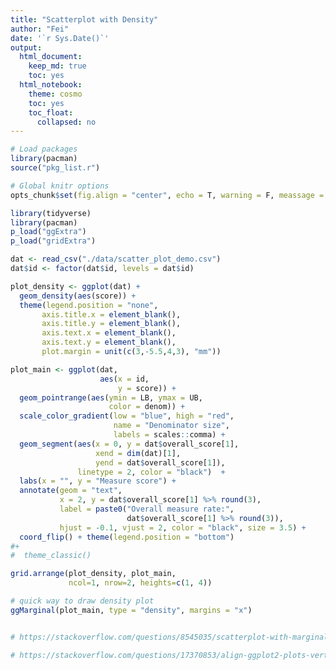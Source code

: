 ```yaml
---
title: "Scatterplot with Density"
author: "Fei"
date: '`r Sys.Date()`'
output:
  html_document:
    keep_md: true
    toc: yes
  html_notebook:
    theme: cosmo
    toc: yes
    toc_float:
      collapsed: no
---
```


```r
# Load packages
library(pacman)
source("pkg_list.r")

# Global knitr options
opts_chunk$set(fig.align = "center", echo = T, warning = F, meassage = F)
```

```r
library(tidyverse)
library(pacman)
p_load("ggExtra")
p_load("gridExtra")

dat <- read_csv("./data/scatter_plot_demo.csv")
dat$id <- factor(dat$id, levels = dat$id)

plot_density <- ggplot(dat) +
  geom_density(aes(score)) +
  theme(legend.position = "none",          
       axis.title.x = element_blank(),
       axis.title.y = element_blank(),
       axis.text.x = element_blank(),
       axis.text.y = element_blank(), 
       plot.margin = unit(c(3,-5.5,4,3), "mm"))

plot_main <- ggplot(dat, 
                    aes(x = id, 
                        y = score)) +
  geom_pointrange(aes(ymin = LB, ymax = UB,
                      color = denom)) + 
  scale_color_gradient(low = "blue", high = "red",
                       name = "Denominator size",
                       labels = scales::comma) +
  geom_segment(aes(x = 0, y = dat$overall_score[1], 
                   xend = dim(dat)[1], 
                   yend = dat$overall_score[1]), 
               linetype = 2, color = "black")  + 
  labs(x = "", y = "Measure score") +
  annotate(geom = "text",
           x = 2, y = dat$overall_score[1] %>% round(3),
           label = paste0("Overall measure rate:",
                          dat$overall_score[1] %>% round(3)),
           hjust = -0.1, vjust = 2, color = "black", size = 3.5) +
  coord_flip() + theme(legend.position = "bottom")
#+
#  theme_classic()

grid.arrange(plot_density, plot_main, 
             ncol=1, nrow=2, heights=c(1, 4))
```

```r
# quick way to draw density plot
ggMarginal(plot_main, type = "density", margins = "x")


# https://stackoverflow.com/questions/8545035/scatterplot-with-marginal-histograms-in-ggplot2

# https://stackoverflow.com/questions/17370853/align-ggplot2-plots-vertically/17371177#17371177

```



